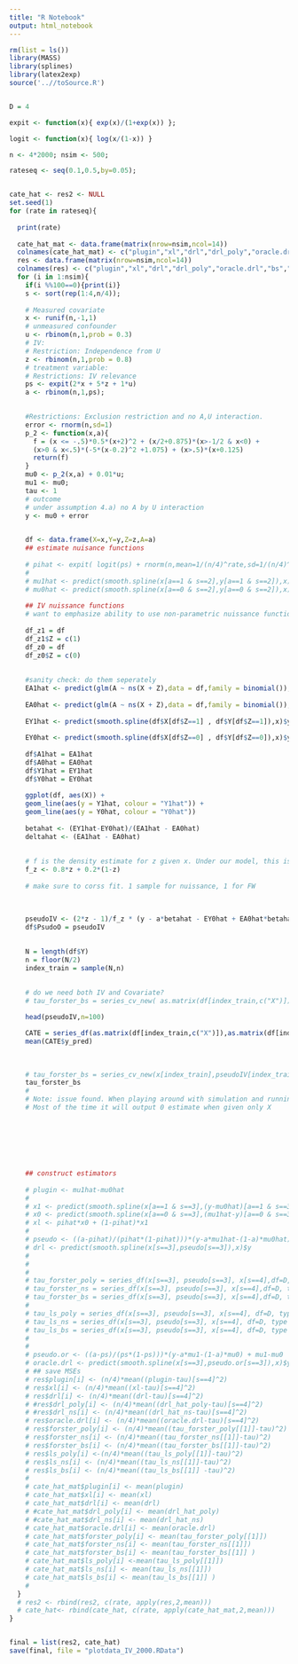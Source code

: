 ```yaml
---
title: "R Notebook"
output: html_notebook
---
```




```r
rm(list = ls())
library(MASS)
library(splines)
library(latex2exp)
source('..//toSource.R')


D = 4

expit <- function(x){ exp(x)/(1+exp(x)) };

logit <- function(x){ log(x/(1-x)) }

n <- 4*2000; nsim <- 500;

rateseq <- seq(0.1,0.5,by=0.05);


cate_hat <- res2 <- NULL
set.seed(1)
for (rate in rateseq){
  
  print(rate)
  
  cate_hat_mat <- data.frame(matrix(nrow=nsim,ncol=14))
  colnames(cate_hat_mat) <- c("plugin","xl","drl","drl_poly","oracle.drl","bs","ns","poly","forster_poly","forster_ns", "ls_poly","ls_ns", "forster_bs", "ls_bs")
  res <- data.frame(matrix(nrow=nsim,ncol=14))
  colnames(res) <- c("plugin","xl","drl","drl_poly","oracle.drl","bs","ns","poly","forster_poly","forster_ns", "ls_poly","ls_ns", "forster_bs", "ls_bs")
  for (i in 1:nsim){
    if(i %%100==0){print(i)}
    s <- sort(rep(1:4,n/4));
    
    # Measured covariate
    x <- runif(n,-1,1)
    # unmeasured confounder
    u <- rbinom(n,1,prob = 0.3)
    # IV:
    # Restriction: Independence from U
    z <- rbinom(n,1,prob = 0.8)
    # treatment variable: 
    # Restrictions: IV relevance
    ps <- expit(2*x + 5*z + 1*u)
    a <- rbinom(n,1,ps);

    
    #Restrictions: Exclusion restriction and no A,U interaction.
    error <- rnorm(n,sd=1)
    p_2 <- function(x,a){
      f = (x <= -.5)*0.5*(x+2)^2 + (x/2+0.875)*(x>-1/2 & x<0) +
      (x>0 & x<.5)*(-5*(x-0.2)^2 +1.075) + (x>.5)*(x+0.125)
      return(f) 
    }
    mu0 <- p_2(x,a) + 0.01*u;
    mu1 <- mu0;
    tau <- 1
    # outcome
    # under assumption 4.a) no A by U interaction
    y <- mu0 + error

    
    df <- data.frame(X=x,Y=y,Z=z,A=a)
    ## estimate nuisance functions
    
    # pihat <- expit( logit(ps) + rnorm(n,mean=1/(n/4)^rate,sd=1/(n/4)^rate))
    # 
    # mu1hat <- predict(smooth.spline(x[a==1 & s==2],y[a==1 & s==2]),x)$y
    # mu0hat <- predict(smooth.spline(x[a==0 & s==2],y[a==0 & s==2]),x)$y
    
    ## IV nuissance functions
    # want to emphasize ability to use non-parametric nuissance functions  
    
    df_z1 = df
    df_z1$Z = c(1)
    df_z0 = df
    df_z0$Z = c(0)
    
    
    #sanity check: do them seperately     
    EA1hat <- predict(glm(A ~ ns(X + Z),data = df,family = binomial()), newdata= df_z1,type = "response")
    
    EA0hat <- predict(glm(A ~ ns(X + Z),data = df,family = binomial()), newdata= df_z0,type = "response")
    
    EY1hat <- predict(smooth.spline(df$X[df$Z==1] , df$Y[df$Z==1]),x)$y
    
    EY0hat <- predict(smooth.spline(df$X[df$Z==0] , df$Y[df$Z==0]),x)$y
    
    df$A1hat = EA1hat
    df$A0hat = EA0hat
    df$Y1hat = EY1hat
    df$Y0hat = EY0hat
    
    ggplot(df, aes(X)) + 
    geom_line(aes(y = Y1hat, colour = "Y1hat")) + 
    geom_line(aes(y = Y0hat, colour = "Y0hat"))
    
    betahat <- (EY1hat-EY0hat)/(EA1hat - EA0hat)
    deltahat <- (EA1hat - EA0hat)
    
    
    # f is the density estimate for z given x. Under our model, this is constant and independent of X
    f_z <- 0.8*z + 0.2*(1-z)
    
    # make sure to corss fit. 1 sample for nuissance, 1 for FW
    
    

    pseudoIV <- (2*z - 1)/f_z * (y - a*betahat - EY0hat + EA0hat*betahat)/deltahat + betahat
    df$PsudoO = pseudoIV 
    
    
    N = length(df$Y)
    n = floor(N/2)
    index_train = sample(N,n)
   

    # do we need both IV and Covariate?
    # tau_forster_bs = series_cv_new( as.matrix(df[index_train,c("X")]),pseudoIV[index_train],as.matrix(df[-index_train,c("X")]),  type = "forster", basis_type = "bs", KK=5)
    
    head(pseudoIV,n=100)

    CATE = series_df(as.matrix(df[index_train,c("X")]),as.matrix(df[index_train,c("PsudoO")]),as.matrix(df[-index_train,c("X")]),df=4, type = "ls", basis_type = "poly", std=FALSE)
    mean(CATE$y_pred)
    
    
    
    # tau_forster_bs = series_cv_new(x[index_train],pseudoIV[index_train],x[-index_train],  type = "forster", basis_type = "bs", KK=5)
    tau_forster_bs
    #
    # Note: issue found. When playing around with simulation and running FW learner with splines,
    # Most of the time it will output 0 estimate when given only X 
    
    
    
    
    
    
    
    ## construct estimators
    
    # plugin <- mu1hat-mu0hat
    # 
    # x1 <- predict(smooth.spline(x[a==1 & s==3],(y-mu0hat)[a==1 & s==3]),x)$y
    # x0 <- predict(smooth.spline(x[a==0 & s==3],(mu1hat-y)[a==0 & s==3]),x)$y
    # xl <- pihat*x0 + (1-pihat)*x1
    # 
    # pseudo <- ((a-pihat)/(pihat*(1-pihat)))*(y-a*mu1hat-(1-a)*mu0hat) + mu1hat-mu0hat
    # drl <- predict(smooth.spline(x[s==3],pseudo[s==3]),x)$y
    # 
    # 
    # 
    # tau_forster_poly = series_df(x[s==3], pseudo[s==3], x[s==4],df=D, type = "forster", basis_type = "poly")
    # tau_forster_ns = series_df(x[s==3], pseudo[s==3], x[s==4],df=D, type = "forster", basis_type = "ns")
    # tau_forster_bs = series_df(x[s==3], pseudo[s==3], x[s==4],df=D, type = "forster", basis_type = "bs")
    # 
    # tau_ls_poly = series_df(x[s==3], pseudo[s==3], x[s==4], df=D, type = "ls", basis_type = "poly")
    # tau_ls_ns = series_df(x[s==3], pseudo[s==3], x[s==4], df=D, type = "ls", basis_type = "ns")
    # tau_ls_bs = series_df(x[s==3], pseudo[s==3], x[s==4], df=D, type = "ls", basis_type = "bs")
    # 
    # 
    # pseudo.or <- ((a-ps)/(ps*(1-ps)))*(y-a*mu1-(1-a)*mu0) + mu1-mu0
    # oracle.drl <- predict(smooth.spline(x[s==3],pseudo.or[s==3]),x)$y
    # ## save MSEs
    # res$plugin[i] <- (n/4)*mean((plugin-tau)[s==4]^2)
    # res$xl[i] <- (n/4)*mean((xl-tau)[s==4]^2)
    # res$drl[i] <- (n/4)*mean((drl-tau)[s==4]^2)
    # #res$drl_poly[i] <- (n/4)*mean((drl_hat_poly-tau)[s==4]^2)       
    # #res$drl_ns[i] <- (n/4)*mean((drl_hat_ns-tau)[s==4]^2)
    # res$oracle.drl[i] <- (n/4)*mean((oracle.drl-tau)[s==4]^2)
    # res$forster_poly[i] <- (n/4)*mean((tau_forster_poly[[1]]-tau)^2)
    # res$forster_ns[i] <- (n/4)*mean((tau_forster_ns[[1]]-tau)^2)
    # res$forster_bs[i] <- (n/4)*mean((tau_forster_bs[[1]]-tau)^2)
    # res$ls_poly[i] <-(n/4)*mean((tau_ls_poly[[1]]-tau)^2)
    # res$ls_ns[i] <- (n/4)*mean((tau_ls_ns[[1]]-tau)^2)
    # res$ls_bs[i] <- (n/4)*mean((tau_ls_bs[[1]] -tau)^2)
    # 
    # cate_hat_mat$plugin[i] <- mean(plugin)
    # cate_hat_mat$xl[i] <- mean(xl)
    # cate_hat_mat$drl[i] <- mean(drl)
    # #cate_hat_mat$drl_poly[i] <- mean(drl_hat_poly)
    # #cate_hat_mat$drl_ns[i] <- mean(drl_hat_ns)
    # cate_hat_mat$oracle.drl[i] <- mean(oracle.drl)
    # cate_hat_mat$forster_poly[i] <- mean(tau_forster_poly[[1]])
    # cate_hat_mat$forster_ns[i] <- mean(tau_forster_ns[[1]])
    # cate_hat_mat$forster_bs[i] <- mean(tau_forster_bs[[1]] )
    # cate_hat_mat$ls_poly[i] <-mean(tau_ls_poly[[1]])
    # cate_hat_mat$ls_ns[i] <- mean(tau_ls_ns[[1]])
    # cate_hat_mat$ls_bs[i] <- mean(tau_ls_bs[[1]] )
    # 
  }
  # res2 <- rbind(res2, c(rate, apply(res,2,mean)))
  # cate_hat<- rbind(cate_hat, c(rate, apply(cate_hat_mat,2,mean)))
}

```

```r
```



```r

final = list(res2, cate_hat)
save(final, file = "plotdata_IV_2000.RData")
```

